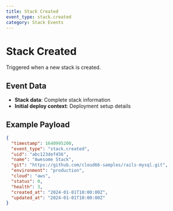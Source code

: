 ```yaml
---
title: Stack Created
event_type: stack.created
category: Stack Events
---
```


# Stack Created

Triggered when a new stack is created.

## Event Data

- **Stack data**: Complete stack information
- **Initial deploy context**: Deployment setup details

## Example Payload

```json
{
  "timestamp": 1640995200,
  "event_type": "stack.created",
  "uid": "abc123def456",
  "name": "Awesome Stack",
  "git": "https://github.com/cloud66-samples/rails-mysql.git",
  "environment": "production",
  "cloud": "aws",
  "status": 0,
  "health": 3,
  "created_at": "2024-01-01T10:00:00Z",
  "updated_at": "2024-01-01T10:00:00Z"
}
```